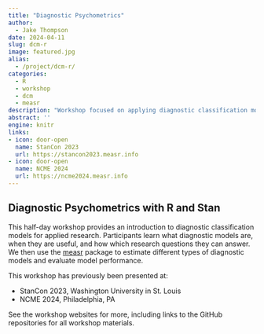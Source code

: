 ```yaml
---
title: "Diagnostic Psychometrics"
author:
  - Jake Thompson
date: 2024-04-11
slug: dcm-r
image: featured.jpg
alias:
  - /project/dcm-r/
categories:
  - R
  - workshop
  - dcm
  - measr
description: "Workshop focused on applying diagnostic classification models in R"
abstract: ''
engine: knitr
links:
- icon: door-open
  name: StanCon 2023
  url: https://stancon2023.measr.info
- icon: door-open
  name: NCME 2024
  url: https://ncme2024.measr.info
---
```



## Diagnostic Psychometrics with R and Stan

This half-day workshop provides an introduction to diagnostic classification models for applied research.
Participants learn what diagnostic models are, when they are useful, and how which research questions they can answer.
We then use the [measr](https://measr.info) package to estimate different types of diagnostic models and evaluate model performance.

This workshop has previously been presented at:

* StanCon 2023, Washington University in St. Louis
* NCME 2024, Philadelphia, PA

See the workshop websites for more, including links to the GitHub repositories for all workshop materials.
